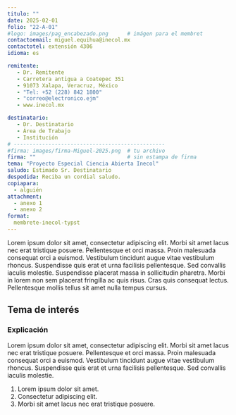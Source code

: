 ```yaml
---
titulo: ""
date: 2025-02-01
folio: "22-A-01"
#logo: images/pag_encabezado.png      # imágen para el membret
contactoemail: miguel.equihua@inecol.mx
contactotel: extensión 4306
idioma: es

remitente:
   - Dr. Remitente
   - Carretera antigua a Coatepec 351
   - 91073 Xalapa, Veracruz, México
   - "Tel: +52 (228) 842 1800"
   - "correo@electronico.ejm"
   - www.inecol.mx

destinatario:
   - Dr. Destinatario
   - Área de Trabajo
   - Institución
# ------------------------------------------------  
#firma: images/firma-Miguel-2025.png  # tu archivo
firma: ""                             # sin estampa de firma
tema: "Proyecto Especial Ciencia Abierta Inecol"
saludo: Estimado Sr. Destinatario
despedida: Reciba un cordial saludo.
copiapara: 
  - alguién
attachment:
  - anexo 1
  - anexo 2
format:
  membrete-inecol-typst
---
```


Lorem ipsum dolor sit amet, consectetur adipiscing elit. Morbi sit amet lacus nec erat tristique posuere. Pellentesque et orci massa. Proin malesuada consequat orci a euismod. Vestibulum tincidunt augue vitae vestibulum rhoncus. Suspendisse quis erat et urna facilisis pellentesque. Sed convallis iaculis molestie. Suspendisse placerat massa in sollicitudin pharetra. Morbi in lorem non sem placerat fringilla ac quis risus. Cras quis consequat lectus. Pellentesque mollis tellus sit amet nulla tempus cursus. 

| 

## Tema de interés


### Explicación


Lorem ipsum dolor sit amet, consectetur adipiscing elit. Morbi sit amet lacus nec erat tristique posuere. Pellentesque et orci massa. Proin malesuada consequat orci a euismod. Vestibulum tincidunt augue vitae vestibulum rhoncus. Suspendisse quis erat et urna facilisis pellentesque. Sed convallis iaculis molestie. 

1. Lorem ipsum dolor sit amet.
2. Consectetur adipiscing elit. 
3. Morbi sit amet lacus nec erat tristique posuere. 

